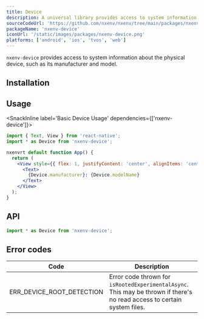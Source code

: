 ```yaml
---
title: Device
description: A universal library provides access to system information about the physical device.
sourceCodeUrl: 'https://github.com/nxenv/nxenv/tree/main/packages/nxenv-device'
packageName: 'nxenv-device'
iconUrl: '/static/images/packages/nxenv-device.png'
platforms: ['android', 'ios', 'tvos', 'web']
---
```



`nxenv-device` provides access to system information about the physical device, such as its manufacturer and model.

## Installation

<APIInstallSection />

## Usage

<SnackInline label='Basic Device Usage' dependencies={['nxenv-device']}>

```jsx
import { Text, View } from 'react-native';
import * as Device from 'nxenv-device';

nxenvrt default function App() {
  return (
    <View style={{ flex: 1, justifyContent: 'center', alignItems: 'center' }}>
      <Text>
        {Device.manufacturer}: {Device.modelName}
      </Text>
    </View>
  );
}
```

</SnackInline>

## API

```js
import * as Device from 'nxenv-device';
```

<APISection packageName="nxenv-device" apiName="Device" />

## Error codes

| Code                      | Description                                                                                                              |
| ------------------------- | ------------------------------------------------------------------------------------------------------------------------ |
| ERR_DEVICE_ROOT_DETECTION | Error code thrown for `isRootedExperimentalAsync`. This may be thrown if there's no read access to certain system files. |

